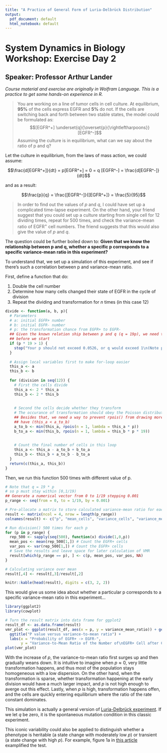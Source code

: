 ```yaml
---
title: "A Practice of General Form of Luria-Delbrück Distribution"
output:
  pdf_document: default
  html_notebook: default
---
```

# System Dynamics in Biology Workshop: Exercise Day 2

## Speaker: Professor Arthur Lander

*Course material and exercise are originally in Wolfram Language. This is a practice to get some hands-on experience in R.*

> You are working on a line of tumor cells in cell culture. At equilibrium, **95%** of the cells express EGFR and **5%** do not. If the cells are switching back and forth between two stable states, the model could be formulated as:
$$[EGFR^+] \underset{q}{\overset{p}{\rightleftharpoons}} [EGFR^-]$$
Assuming the culture is in equilibrium, what can we say about the ratio of p and q?

Let the culture in equilibrium, from the laws of mass action, we could assume:

$$\frac{d[EGFR^+]}{dt} = p[EGFR^+] = 0 = q [EGFR^-] = \frac{d[EGFR^-]}{dt}$$

and as a result:

$$\frac{p}{q} = \frac{[EGFR^-]}{[EGFR^+]} = \frac{5}{95}$$

> In order to find out the values of *p* and *q*, I could have set up a complicated time-lapse experiment. On the other hand, your friend suggest that you could set up a culture starting from single cell for 12 dividing times, repeat for 500 times, and check the variance-mean ratio of EGFR^+^ cell numbers. The friend suggests that this would also give the value of *p* and *q*.

The question could be further boiled down to: **Given that we know the relationship between p and q, whether a specific p corresponds to a specific variance-mean ratio in this experiment?**

To understand that, we set up a simulation of this experiment, and see if there's such a correlation between p and variance-mean ratio.

First, define a function that do:

1. Double the cell number
2. Determine how many cells changed their state of EGFR in the cycle of division
3. Repeat the dividing and transformation for *n* times (in this case 12)

```r
divide <- function(a, b, p){
  # Parameters
  # a: initial EGFR+ number
  # b: initial EGFR- number
  # p: the transformation chance from EGFR+ to EGFR-
  ## Given the known relation ship between p and q (q = 19p), we need to check whether q > 1
  ## before we start
  if (p * 19 > 1) {
    stop("Your p should not exceed 0.0526, or q would exceed 1\n(Note p and q are probabilities.)")
  }
  
  # Assign local variables first to make for-loop easier
  this_a <- a
  this_b <- b
  
  for (division in seq(12)) {
    # First the cells divide
    this_a <- 2 * this_a
    this_b <- 2 * this_b
    
  
    # Second the cells decide whether they transform
    # The occurance of transformation should obey the Poisson distribution
    ## Besides that, we need a way to prevent rpois() from drawing more than what we
    ## have (this_a < a_to_b)
    a_to_b <- min(this_a, rpois(n = 1, lambda = this_a * p))
    b_to_a <- min(this_b, rpois(n = 1, lambda = this_b * p * 19))
    
    
    # Count the final number of cells in this loop
    this_a <- this_a - a_to_b + b_to_a
    this_b <- this_b + a_to_b - b_to_a
  }
  return(c(this_a, this_b))
}
```

Then, we run this function 500 times with different value of p.

```r
# Note that q = 19 * p
# so p must stay within [0,1/19)
## Generate a numerical vector from 0 to 1/19 stepping 0.001
p_range <- seq(from = 0, to = 1/19, by = 0.001)

# Pre-allocate a matrix to store calculated variance-mean ratio for each p
result <- matrix(ncol = 4, nrow = length(p_range))
colnames(result) <- c("p", "mean_cells", "variance_cells", "variance_mean_ratio")

# Run division() 500 times for each p
for (p in p_range) {
  rep_500 <- sapply(seq(500), function(x) divide(1,0,p))
  mean_pos <- mean(rep_500[1,]) # Count the EGFR+ cells
  var_pos <- var(rep_500[1,]) # Count the EGFR+ cells
  # Save the results and leave space for later calculation of VMR
  result[which(p_range == p), ] <- c(p, mean_pos, var_pos, NA)
}

# Calculating variance over mean
result[,4] <- result[,3]/result[,2]
```
```r
knitr::kable(head(result), digits = c(3, 2, 2))
```

This would give us some idea about whether a particular p corresponds to a specific variance-mean ratio in this experiment...
```r
library(ggplot2)
library(cowplot)
```
```r
# Turn the result matrix into data frame for ggplot2
result_df <- as.data.frame(result)
vmr_plot <- ggplot(result_df, aes(x = p, y = variance_mean_ratio)) + geom_point() +
  ggtitle("P value versus variance-to-mean ratio") +
  labs(x = "Probability of EGFR+ -> EGFR-",
       y = "Variance-to-Mean Ratio of the Number of\nEGFR+ Cell after Clonal Expansion")
plot(vmr_plot)
```

With the increase of _p_, the variance-to-mean ratio first surges up and then gradually weans down. It is intuitive to imagine when $p\approx0$, very little transformation happens, and thus most of the population stays homogeneous with a low dispersion. On the other hand, when the transformation is sparse, whether transformation happening at the early division would have a much larger impact, and _p_ is not high enough to averge out this effect. Lastly, when _p_ is high, transformation happens offen, and the cells are quickly entering equilibrium where the ratio of the rate constant dominates.

This simulation is actually a general version of [Luria-Delbrück experiment](https://en.wikipedia.org/wiki/Luria–Delbrück_experiment). If we let _q_ be zero, it is the spontaneous mutation condition in this classic experiment.

This iconic variability could also be applied to distinguish whether a phenotype is heritable (a state change with moderately low _p_) or transient (a state change with high _p_). For example, figure 1a in [this article](https://www.nature.com/articles/nature22794) examplified the test.
